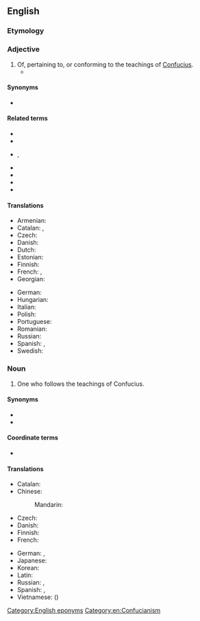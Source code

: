 ==English==

===Etymology===
{{suffix|en|Confucius|ian}}

===Adjective===
{{en-adj}}

# Of, pertaining to, or conforming to the teachings of [[Confucius]].
#* {{quote-book
|en
|year=1996
|month=May
|last=Lee
|first=Teng-hui
|authorlink=Lee Teng-hui
|chapter=Political Reforms
|title=Peace Through Democratic Reforms
|location=[[Taipei]]
|publisher=Wen Ying Tang Press Inc.
|ISBN=957-8811-02-0
|OCLC=610397753
|pages=15-16
|pageurl=https://archive.org/details/peacethroughdemo0000teng/page/15/
|text=In the stereotyped cycle of peace and turmoil of a feudalistic society in Chinese history, '''Confucian''' culture has always been considered the basic stabilizing force. Dynasties might alter, circumstances might change, but democracy has never taken root and grown in Chinese society as it has long done in Western countries. Even after the success of the 1911 revolution, restoration of emperorship alternated with warlord strife. For quite a long time, the Republic of China had remained just in name. The Chinese communists seized power on the mainland, but their rule has run counter to democracy, creating a new form of feudalistic dictatorship. Intellectuals on the mainland still doubt and quarrel whether democracy can be carried out in Chinese society. Obviously, Chinese on the mainland are watching the tide of democracy that has been sweeping the whole world in the ending years of the 20th century with a deep sense of frustration and resignation. But, the Republic of China despite a similar '''Confucian''' background has succeeded in peacefully carrying out democratic reforms in Taiwan, freeing itself from the traditional bondage of the traditional Chinese society and breaking the cycle of dynastic changes. Our success has proved that the Taiwan society based on '''Confucian''' culture is able to develop the traditional humanism and combine it with Western rule of law into a new system of democratic government. This achievement has transcendental consequence. For a long time, Western academics have doubted that democracy can develop in a society with '''Confucian''' culture. After seeing the obvious difference between the two sides of the Taiwan Straits, they have to adjust their views and make a new construct for their theories of political democracy.}}

====Synonyms====
* {{l|en|Kongzian}}

====Related terms====
* {{l|en|Hanfeizian}}
* {{l|en|Laozian}}
* {{l|en|Mencian}}, {{l|en|Mengzian}}
* {{l|en|Sunzian}}
* {{l|en|Xunzian}}
* {{l|en|Zengzian}}
* {{l|en|Zhuangzian}}

====Translations====
{{trans-top|of, pertaining to, or conforming to the teachings of Confucius}}
* Armenian: {{t-needed|hy}}
* Catalan: {{t|ca|confucià}}, {{t|ca|confucionista}}
* Czech: {{t|cs|konfuciánský}}
* Danish: {{t|da|konfuciansk}}
* Dutch: {{t+|nl|confuciaans}}
* Estonian: {{t-needed|et}}
* Finnish: {{t+|fi|kungfutselainen}}
* French: {{t+|fr|confucéen}}, {{t+|fr|confucien}}
* Georgian: {{t-needed|ka}}
{{trans-mid}}
* German: {{t+|de|konfuzianisch}}
* Hungarian: {{t-needed|hu}}
* Italian: {{t-needed|it}}
* Polish: {{t|pl|konfucjański}}
* Portuguese: {{t-needed|pt}}
* Romanian: {{t|ro|confucian}}
* Russian: {{t+|ru|конфуциа́нский}}
* Spanish: {{t|es|confuciano}}, {{t|es|confucionista}}
* Swedish: {{t+|sv|konfuciansk}}
{{trans-bottom}}

===Noun===
{{en-noun}}

# One who follows the teachings of Confucius.

====Synonyms====
* {{l|en|Confucianist}}
* {{l|en|Ruist}}

====Coordinate terms====
* {{list:religionists/en}}

====Translations====
{{trans-top|one who follows the teachings of Confucius}}
* Catalan: {{t|ca|confucià|m}}
* Chinese:
*: Mandarin: {{t+|cmn|儒家|tr=rújiā|sc=Hani}}
* Czech: {{t|cs|konfucián|m}}
* Danish: {{t|da|konfucianer|c}}
* Finnish: {{t+|fi|kungfutselainen}}
* French: {{t+|fr|confucianiste|m|f}}
{{trans-mid}}
* German: {{t|de|Konfuzianer|m}}, {{t|de|Konfuzianerin|f}}
* Japanese: {{t+|ja|儒家|tr=じゅか, juka|sc=Jpan}}
* Korean: {{t+|ko|유가(儒家)}}
* Latin: {{t|la|Confucianus|m}}
* Russian: {{t+|ru|конфуциа́нец|m}}, {{t|ru|конфуциа́нка|f}}
* Spanish: {{t|es|confuciano|m}}, {{t|es|confucionista|m}}
* Vietnamese: {{t+|vi|nho gia}} ({{t+|vi|儒家}})
{{trans-bottom}}

[[Category:English eponyms]]
[[Category:en:Confucianism]]